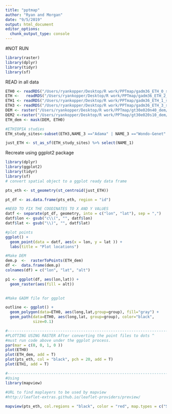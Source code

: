 ```yaml
---
title: "pptmap"
author: "Ryan and Morgan"
date: "9/5/2019"
output: html_document
editor_options: 
  chunk_output_type: console
---
```

#NOT RUN
```r
library(raster)
library(dplyr)
library(tidyr)
library(sf)
```


READ in all data
```r
ETH0 <- readRDS("/Users/ryankopper/Desktop/R work/PPTmap/gadm36_ETH_0_sp.rds")
ETH <-   readRDS("/Users/ryankopper/Desktop/R work/PPTmap/gadm36_ETH_2_sp.rds")
ETH1 <- readRDS("/Users/ryankopper/Desktop/R work/PPTmap/gadm36_ETH_1_sp.rds")
ETH3 <- readRDS("/Users/ryankopper/Desktop/R work/PPTmap/gadm36_ETH_3_sp.rds")
DEM <- raster("/Users/ryankopper/Desktop/R work/PPTmap/gt30e020n40_dem/gt30e020n40.dem")
DEM2 <-raster("/Users/ryankopper/Desktop/R work/PPTmap/gt30e020s10_dem/gt30e020s10.dem")
ETH_dem <- mask(DEM, ETH0)

#ETHIOPIA studies
ETH_study_sites<-subset(ETH3,NAME_3 =="Adama" | NAME_3 =="Wondo-Genet" | NAME_3 == "Awasa Zuria"| NAME_3 =="Mieso" | NAME_3 == "Bako Tibe" | NAME_3 == "Jimma Arjo" | NAME_3 == "Boset"| NAME_3 == "Yayu" | NAME_3 == "Habro" | NAME_3 == "Tahtay Maychew" | NAME_3 == "Thehulederie") 

just_ETH <- st_as_sf(ETH_study_sites) %>% select(NAME_1)


```
Recreate using ggplot2 package
```r
library(dplyr)
library(ggplot2)
library(tidyr)
library(sf)
# convert spatial object to a ggplot ready data frame

pts_eth <- st_geometry(st_centroid(just_ETH))

pt_df <- as.data.frame(pts_eth, region = "id")

#NEED TO FIX THE COODINATES TO X AND Y VALUES
datf <- separate(pt_df, geometry, into = c("lon", "lat"), sep = ",")
datf$lon <- gsub("c\\(", "", datf$lon)
datf$lat <- gsub("\\)", "", datf$lat)

#plot points
ggplot() +
  geom_point(data = datf, aes(x = lon, y = lat )) +
  labs(title = "Plot locations")

#Make DEM
dem.p  <-  rasterToPoints(ETH_dem)
df <-  data.frame(dem.p)
colnames(df) = c("lon", "lat", "alt")

p1 <- ggplot(df, aes(lon,lat)) +
  geom_raster(aes(fill = alt))
  

#Make GADM file for ggplot

outline <- ggplot() + 
  geom_polygon(data=ETH0, aes(long,lat,group=group), fill="gray") +
  geom_path(data=ETH0, aes(long,lat, group=group), color="black",
            size=0.1) 

#-------------------------------------------------------------------------------
#PLOTTING USING RASTER After converting the point files to dots ^
#must run code above under the ggplot process.
par(mar = c(0, 0, 1, 0 ))
plot(ETH0)
plot(ETH_dem, add = T)
plot(pts_eth, col = "black", pch = 20, add = T)
plot(ETH1, add = T)

#-------------------------------------------------------------------------------
#Using
library(mapview)
 
#URL to find maplayers to be used by mapview
#http://leaflet-extras.github.io/leaflet-providers/preview/

mapview(pts_eth, col.regions = "black", color = "red", map.types = c("Stamen.TerrainBackground", "Esri.WorldStreetMap")) 



```


